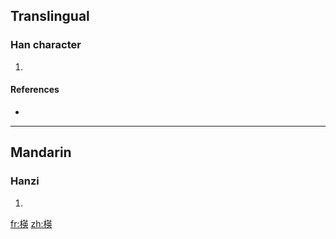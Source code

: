 ==Translingual==

===Han character===
{{Han char|rn=75|rad=木|as=09|sn=13|four=|canj=木廿中大 (DTLK)}}

# {{defn|Han|sort=木09}}

====References====
* {{Han ref|kx=0540.210|dkj=15162|dj=0928.060|hdz=21243.070|uh=6967|ud=26983}}

----

==Mandarin==

===Hanzi===
{{cmn-hanzi|pin=[[yīng]] ([[ying1]])|wg=ying<sup>1</sup>}}

# {{defn|Mandarin|sort=木09}}

[[fr:楧]]
[[zh:楧]]